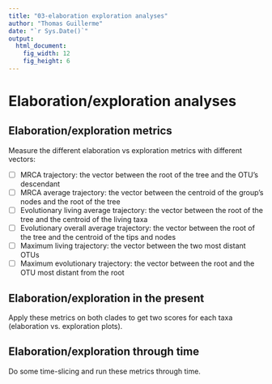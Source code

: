 ```yaml
---
title: "03-elaboration exploration analyses"
author: "Thomas Guillerme"
date: "`r Sys.Date()`"
output:
  html_document:
    fig_width: 12
    fig_height: 6
---
```


# Elaboration/exploration analyses

## Elaboration/exploration metrics

Measure the different elaboration vs exploration metrics with different vectors:
 
 - [ ] MRCA trajectory: the vector between the root of the tree and the OTU's descendant
 - [ ] MRCA average trajectory: the vector between the centroid of the group's nodes and the root of the tree
 - [ ] Evolutionary living average trajectory: the vector between the root of the tree and the centroid of the living taxa
 - [ ] Evolutionary overall average trajectory: the vector between the root of the tree and the centroid of the tips and nodes
 - [ ] Maximum living trajectory: the vector between the two most distant OTUs
 - [ ] Maximum evolutionary trajectory: the vector between the root and the OTU most distant from the root

## Elaboration/exploration in the present

Apply these metrics on both clades to get two scores for each taxa (elaboration vs. exploration plots).

## Elaboration/exploration through time

Do some time-slicing and run these metrics through time.